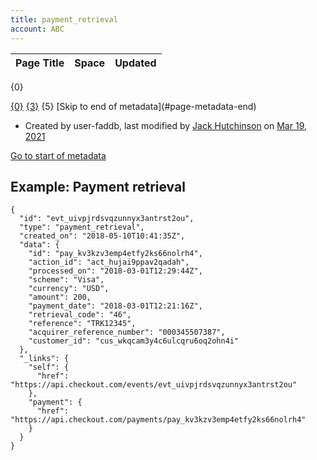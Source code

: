 ```yaml
---
title: payment_retrieval
account: ABC
---
```


<table class="aui"> <thead> <tr class="header"> <th class="search-result-title">Page Title</th> <th class="search-result-space">Space</th> <th class="search-result-date">Updated</th> </tr> </thead> </table> <p class="search-result-count">{0}</p> <tr class="search-result"> <td class="search-result-title"><a href="{1}" class="content-type-{2}"><span>{0}</span></a></td> <td class="search-result-space"><a class="space" href="/display/{4}/" title="{3}">{3}</a></td> <td class="search-result-date"><span class="date" title="{6}">{5}</span></td> </tr> [Skip to end of metadata](#page-metadata-end)

*   Created by user-faddb, last modified by [Jack Hutchinson](    /display/~jack.hutchinson
    ) on [Mar 19, 2021](/pages/diffpagesbyversion.action?pageId=2785531&selectedPageVersions=1&selectedPageVersions=2 "Show changes")

[Go to start of metadata](#page-metadata-start)

Example: Payment retrieval
--------------------------

    {
      "id": "evt_uivpjrdsvqzunnyx3antrst2ou",
      "type": "payment_retrieval",
      "created_on": "2018-05-10T10:41:35Z",
      "data": {
        "id": "pay_kv3kzv3emp4etfy2ks66nolrh4",
        "action_id": "act_hujai9ppav2qadah",
        "processed_on": "2018-03-01T12:29:44Z",
        "scheme": "Visa",
        "currency": "USD",
        "amount": 200,
        "payment_date": "2018-03-01T12:21:16Z",
        "retrieval_code": "46",
        "reference": "TRK12345",
        "acquirer_reference_number": "000345507387",
        "customer_id": "cus_wkqcam3y4c6ulcqru6oq2ohn4i"
      },
      "_links": {
        "self": {
          "href": "https://api.checkout.com/events/evt_uivpjrdsvqzunnyx3antrst2ou"
        },
        "payment": {
          "href": "https://api.checkout.com/payments/pay_kv3kzv3emp4etfy2ks66nolrh4"
        }
      }
    }
    
    
    
